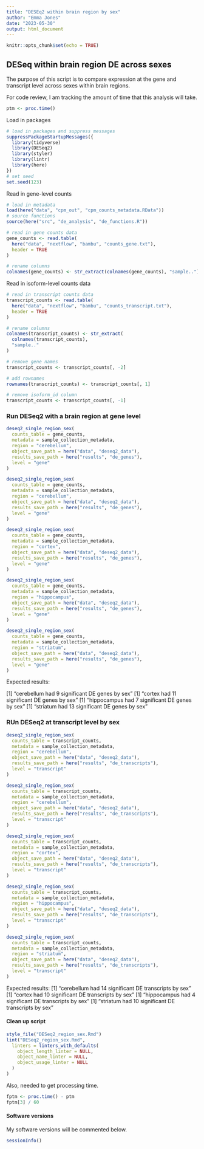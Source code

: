 ```yaml
---
title: "DESEq2 within brain region by sex"
author: "Emma Jones"
date: "2023-05-30"
output: html_document
---
```


```r
knitr::opts_chunk$set(echo = TRUE)
```

## DESeq within brain region DE across sexes

The purpose of this script is to compare expression at the gene and transcript level across sexes within brain regions.

For code review, I am tracking the amount of time that this analysis will take.

```r
ptm <- proc.time()
```

Load in packages

```r
# load in packages and suppress messages
suppressPackageStartupMessages({
  library(tidyverse)
  library(DESeq2)
  library(styler)
  library(lintr)
  library(here)
})
# set seed
set.seed(123)
```

Read in gene-level counts

```r
# load in metadata
load(here("data", "cpm_out", "cpm_counts_metadata.RData"))
# source functions
source(here("src", "de_analysis", "de_functions.R"))

# read in gene counts data
gene_counts <- read.table(
  here("data", "nextflow", "bambu", "counts_gene.txt"),
  header = TRUE
)

# rename columns
colnames(gene_counts) <- str_extract(colnames(gene_counts), "sample..")
```

Read in isoform-level counts data

```r
# read in transcript counts data
transcript_counts <- read.table(
  here("data", "nextflow", "bambu", "counts_transcript.txt"),
  header = TRUE
)

# rename columns
colnames(transcript_counts) <- str_extract(
  colnames(transcript_counts),
  "sample.."
)

# remove gene names
transcript_counts <- transcript_counts[, -2]

# add rownames
rownames(transcript_counts) <- transcript_counts[, 1]

# remove isoform_id column
transcript_counts <- transcript_counts[, -1]
```

### Run DESeq2 with a brain region at gene level

```r
deseq2_single_region_sex(
  counts_table = gene_counts,
  metadata = sample_collection_metadata,
  region = "cerebellum",
  object_save_path = here("data", "deseq2_data"),
  results_save_path = here("results", "de_genes"),
  level = "gene"
)

deseq2_single_region_sex(
  counts_table = gene_counts,
  metadata = sample_collection_metadata,
  region = "cerebellum",
  object_save_path = here("data", "deseq2_data"),
  results_save_path = here("results", "de_genes"),
  level = "gene"
)

deseq2_single_region_sex(
  counts_table = gene_counts,
  metadata = sample_collection_metadata,
  region = "cortex",
  object_save_path = here("data", "deseq2_data"),
  results_save_path = here("results", "de_genes"),
  level = "gene"
)

deseq2_single_region_sex(
  counts_table = gene_counts,
  metadata = sample_collection_metadata,
  region = "hippocampus",
  object_save_path = here("data", "deseq2_data"),
  results_save_path = here("results", "de_genes"),
  level = "gene"
)

deseq2_single_region_sex(
  counts_table = gene_counts,
  metadata = sample_collection_metadata,
  region = "striatum",
  object_save_path = here("data", "deseq2_data"),
  results_save_path = here("results", "de_genes"),
  level = "gene"
)
```

Expected results:

[1] "cerebellum had 9 significant DE genes by sex"
[1] "cortex had 11 significant DE genes by sex"
[1] "hippocampus had 7 significant DE genes by sex"
[1] "striatum had 13 significant DE genes by sex"

### RUn DESeq2 at transcript level by sex

```r
deseq2_single_region_sex(
  counts_table = transcript_counts,
  metadata = sample_collection_metadata,
  region = "cerebellum",
  object_save_path = here("data", "deseq2_data"),
  results_save_path = here("results", "de_transcripts"),
  level = "transcript"
)

deseq2_single_region_sex(
  counts_table = transcript_counts,
  metadata = sample_collection_metadata,
  region = "cerebellum",
  object_save_path = here("data", "deseq2_data"),
  results_save_path = here("results", "de_transcripts"),
  level = "transcript"
)

deseq2_single_region_sex(
  counts_table = transcript_counts,
  metadata = sample_collection_metadata,
  region = "cortex",
  object_save_path = here("data", "deseq2_data"),
  results_save_path = here("results", "de_transcripts"),
  level = "transcript"
)

deseq2_single_region_sex(
  counts_table = transcript_counts,
  metadata = sample_collection_metadata,
  region = "hippocampus",
  object_save_path = here("data", "deseq2_data"),
  results_save_path = here("results", "de_transcripts"),
  level = "transcript"
)

deseq2_single_region_sex(
  counts_table = transcript_counts,
  metadata = sample_collection_metadata,
  region = "striatum",
  object_save_path = here("data", "deseq2_data"),
  results_save_path = here("results", "de_transcripts"),
  level = "transcript"
)
```

Expected results:
[1] "cerebellum had 14 significant DE transcripts by sex"
[1] "cortex had 10 significant DE transcripts by sex"
[1] "hippocampus had 4 significant DE transcripts by sex"
[1] "striatum had 10 significant DE transcripts by sex"

#### Clean up script

```r
style_file("DESeq2_region_sex.Rmd")
lint("DESeq2_region_sex.Rmd",
  linters = linters_with_defaults(
    object_length_linter = NULL,
    object_name_linter = NULL,
    object_usage_linter = NULL
  )
)
```

Also, needed to get processing time.

```r
fptm <- proc.time() - ptm
fptm[3] / 60
```

#### Software versions

My software versions will be commented below.

```r
sessionInfo()
```
